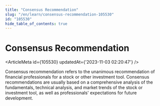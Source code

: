 ```yaml
---
title: "Consensus Recommendation"
slug: "/en/learn/consensus-recommendation-105530"
id: "105530"
hide_table_of_contents: true
---
```



# Consensus Recommendation

<ArticleMeta id={105530} updatedAt={'2023-11-03 02:20:47'} />
<div className='border-solid border-b border-t-0 my-4 border-[var(--ifm-color-gray-300)]' />

Consensus recommendation refers to the unanimous recommendation of financial professionals for a stock or other investment tool. Consensus recommendations are usually based on a comprehensive analysis of the fundamentals, technical analysis, and market trends of the stock or investment tool, as well as professionals' expectations for future development.
